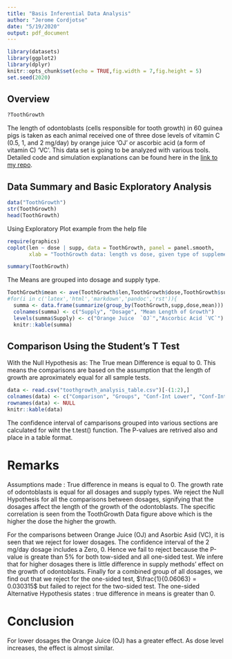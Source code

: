 ```yaml
---
title: "Basis Inferential Data Analysis"
author: "Jerome Cordjotse"
date: "5/19/2020"
output: pdf_document
---
```


```r
library(datasets)
library(ggplot2)
library(dplyr)
knitr::opts_chunk$set(echo = TRUE,fig.width = 7,fig.height = 5)
set.seed(2020)
```

## Overview {#intro}
```r
?ToothGrowth
```
The length of odontoblasts (cells responsible for tooth growth) in 60 guinea pigs is taken as each animal received one of three dose levels of vitamin C (0.5, 1, and 2 mg/day) by orange juice 'OJ' or ascorbic acid (a form of vitamin C)  'VC'. This data set is going to be analyzed with various tools. Detailed code and simulation explanations can be found here in the [link to my repo](https://github.com/jecordjotse/StatsInfAssignment).

## Data Summary and Basic Exploratory Analysis
```r
data("ToothGrowth")
str(ToothGrowth)
head(ToothGrowth)
```
Using Exploratory Plot example from the help file

```r
require(graphics)
coplot(len ~ dose | supp, data = ToothGrowth, panel = panel.smooth,
       xlab = "ToothGrowth data: length vs dose, given type of supplement", ylab = "length")
```

```r
summary(ToothGrowth)
```
The Means are grouped into dosage and supply type.
```r

ToothGrowth$mean <- ave(ToothGrowth$len,ToothGrowth$dose,ToothGrowth$supp)
#for(i in c('latex','html','markdown','pandoc','rst')){
  summa <- data.frame(summarize(group_by(ToothGrowth,supp,dose,mean)))
  colnames(summa) <- c("Supply", "Dosage", "Mean Length of Growth")
  levels(summa$Supply) <- c("Orange Juice  `OJ`","Ascorbic Acid `VC`") 
  knitr::kable(summa)
```

## Comparison Using the Student's T Test
With the Null Hypothesis as: The True mean Difference is equal to 0. This means the comparisons are based on the assumption that the length of growth are aproximately equal for all sample tests.
```r
data <- read.csv("toothgrowth_analysis_table.csv")[-(1:2),]
colnames(data) <- c("Comparison", "Groups", "Conf-Int Lower", "Conf-Int Upper", "P-value", "Reject Hypothesis")
rownames(data) <- NULL
knitr::kable(data)
```

The confidence interval of camparisons grouped into various sections are calculated for wiht the t.test() function. The P-values are retrived also and place in a table format.

# Remarks
Assumptions made : True difference in means is equal to 0. The growth rate of odontoblasts is equal for all dosages and supply types.
We reject the Null Hypothesis for all the comparisons between dosages, signifying that the dosages affect the length of the growth of the odontoblasts. The specific correlation is seen from the ToothGrowth Data figure above which is the higher the dose the higher the growth.

For the comparisons between Orange Juice (OJ) and Asorbic Asid (VC), it is seen that we reject for lower dosages. The confidence interval of the 2 mg/day  dosage includes a Zero, 0. Hence we fail to reject because the P-value is greate than 5% for both tow-sided and all one-sided test. We infere that for higher dosages there is little difference in supply methods' effect on the growth of odontoblasts.
Finally for a combined group of all dosages, we find out that we reject for the one-sided test, $\frac{1}{0.06063} = 0.030315$ but failed to reject for the two-sided test. The one-sided Alternative Hypothesis states : true difference in means is greater than 0.

# Conclusion
For lower dosages the Orange Juice (OJ) has a greater effect. As dose level increases, the effect is almost similar.